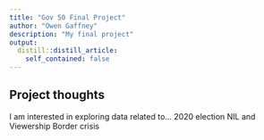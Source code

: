 ```yaml
---
title: "Gov 50 Final Project"
author: "Owen Gaffney"
description: "My final project"
output:
  distill::distill_article:
    self_contained: false
---
```




## Project thoughts

I am interested in exploring data related to...
2020 election
NIL and Viewership
Border crisis